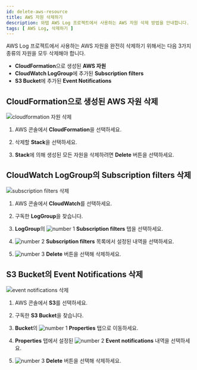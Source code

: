 ```yaml
---
id: delete-aws-resource
title: AWS 자원 삭제하기
description: 와탭 AWS Log 프로젝트에서 사용하는 AWS 자원 삭제 방법을 안내합니다.
tags: [ AWS Log, 삭제하기 ]
---
```


AWS Log 프로젝트에서 사용하는 AWS 자원을 완전히 삭제하기 위해서는 다음 3가지 종류의 자원을 모두 삭제해야 합니다.

* **CloudFormation**으로 생성된 **AWS 자원**
* **CloudWatch LogGroup**에 추가된 **Subscription filters**
* **S3 Bucket**에 추가된 **Event Notifications**

## CloudFormation으로 생성된 AWS 자원 삭제

![cloudformation 자원 삭제](/img/aws-log-cloudformation-resource.png)

1. AWS 콘솔에서 **CloudFormation**을 선택하세요.

1. 삭제할 **Stack**을 선택하세요.

1. **Stack**에 의해 생성된 모든 자원을 삭제하려면 **Delete** 버튼을 선택하세요.

<!-- Delete 버튼을 선택해 해당 **Stack**에 의해 생성된 모든 자원들 한 번에 삭제하세요. -->

## CloudWatch LogGroup의 Subscription filters 삭제

![subscription filters 삭제](/img/aws-log-delete-subscription-filter.png)

1. AWS 콘솔에서 **CloudWatch**를 선택하세요. 

1. 구독한 **LogGroup**을 찾습니다.

1. **LogGroup**의 ![number 1](/img/number-01.png) **Subscription filters** 탭을 선택하세요. 

1. ![number 2](/img/number-02.png) **Subscription filters** 목록에서 설정된 내역을 선택하세요. 

1. ![number 3](/img/number-03.png) **Delete** 버튼을 선택해 삭제하세요.

## S3 Bucket의 Event Notifications 삭제

![event notifications 삭제](/img/aws-log-delete-event-notification.png)

1. AWS 콘솔에서 **S3**를 선택하세요. 

1. 구독한 **S3 Bucket**을 찾습니다.

1. **Bucket**의 ![number 1](/img/number-01.png) **Properties** 탭으로 이동하세요. 

1. **Properties** 탭에서 설정된 ![number 2](/img/number-02.png) **Event notifications** 내역을 선택하세요. 

1. ![number 3](/img/number-03.png) **Delete** 버튼을 선택해 삭제하세요.